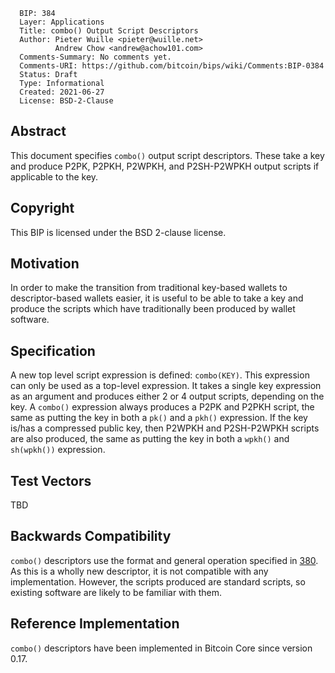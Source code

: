<pre>
  BIP: 384
  Layer: Applications
  Title: combo() Output Script Descriptors
  Author: Pieter Wuille <pieter@wuille.net>
          Andrew Chow <andrew@achow101.com>
  Comments-Summary: No comments yet.
  Comments-URI: https://github.com/bitcoin/bips/wiki/Comments:BIP-0384
  Status: Draft
  Type: Informational
  Created: 2021-06-27
  License: BSD-2-Clause
</pre>

==Abstract==

This document specifies <tt>combo()</tt> output script descriptors.
These take a key and produce P2PK, P2PKH, P2WPKH, and P2SH-P2WPKH output scripts if applicable to the key.

==Copyright==

This BIP is licensed under the BSD 2-clause license.

==Motivation==

In order to make the transition from traditional key-based wallets to descriptor-based wallets easier, it is useful to be able to take a key and produce the scripts which have traditionally been produced by wallet software.

==Specification==

A new top level script expression is defined: <tt>combo(KEY)</tt>.
This expression can only be used as a top-level expression.
It takes a single key expression as an argument and produces either 2 or 4 output scripts, depending on the key.
A <tt>combo()</tt> expression always produces a P2PK and P2PKH script, the same as putting the key in both a <tt>pk()</tt> and a <tt>pkh()</tt> expression.
If the key is/has a compressed public key, then P2WPKH and P2SH-P2WPKH scripts are also produced, the same as putting the key in both a <tt>wpkh()</tt> and <tt>sh(wpkh())</tt> expression.

==Test Vectors==

TBD

==Backwards Compatibility==

<tt>combo()</tt> descriptors use the format and general operation specified in [[bip-0380.mediawiki|380]].
As this is a wholly new descriptor, it is not compatible with any implementation.
However, the scripts produced are standard scripts, so existing software are likely to be familiar with them.

==Reference Implementation==

<tt>combo()</tt> descriptors have been implemented in Bitcoin Core since version 0.17.
